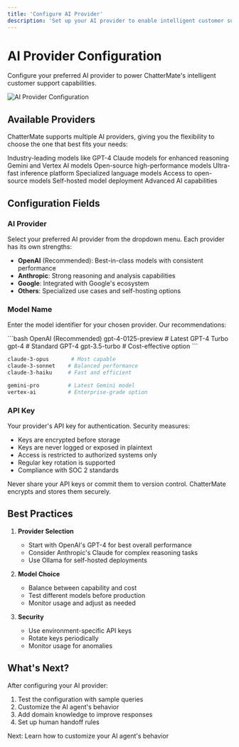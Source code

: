 ```yaml
---
title: 'Configure AI Provider'
description: 'Set up your AI provider to enable intelligent customer support'
---
```


# AI Provider Configuration

Configure your preferred AI provider to power ChatterMate's intelligent customer support capabilities.

<Frame>
  <img src="/images/ai-configuration.png" alt="AI Provider Configuration" />
</Frame>

## Available Providers

ChatterMate supports multiple AI providers, giving you the flexibility to choose the one that best fits your needs:

<CardGroup cols={3}>
  <Card title="OpenAI" icon="robot-astromech">
    Industry-leading models like GPT-4
  </Card>
  <Card title="Anthropic" icon="brain-circuit">
    Claude models for enhanced reasoning
  </Card>
  <Card title="Google" icon="cloud">
    Gemini and Vertex AI models
  </Card>
  <Card title="Mistral" icon="wind">
    Open-source high-performance models
  </Card>
  <Card title="Groq" icon="bolt-lightning">
    Ultra-fast inference platform
  </Card>
  <Card title="DeepSeek" icon="microchip">
    Specialized language models
  </Card>
  <Card title="HuggingFace" icon="code-branch">
    Access to open-source models
  </Card>
  <Card title="Ollama" icon="server">
    Self-hosted model deployment
  </Card>
  <Card title="xAI" icon="gear-complex">
    Advanced AI capabilities
  </Card>
</CardGroup>

## Configuration Fields

### AI Provider
Select your preferred AI provider from the dropdown menu. Each provider has its own strengths:
- **OpenAI** (Recommended): Best-in-class models with consistent performance
- **Anthropic**: Strong reasoning and analysis capabilities
- **Google**: Integrated with Google's ecosystem
- **Others**: Specialized use cases and self-hosting options

### Model Name
Enter the model identifier for your chosen provider. Our recommendations:

<CodeGroup>
```bash OpenAI (Recommended)
gpt-4-0125-preview  # Latest GPT-4 Turbo
gpt-4               # Standard GPT-4
gpt-3.5-turbo      # Cost-effective option
```

```bash Anthropic
claude-3-opus       # Most capable
claude-3-sonnet    # Balanced performance
claude-3-haiku     # Fast and efficient
```

```bash Google
gemini-pro         # Latest Gemini model
vertex-ai          # Enterprise-grade option
```
</CodeGroup>

### API Key
Your provider's API key for authentication. Security measures:
- Keys are encrypted before storage
- Keys are never logged or exposed in plaintext
- Access is restricted to authorized systems only
- Regular key rotation is supported
- Compliance with SOC 2 standards

<Note>
  Never share your API keys or commit them to version control. ChatterMate encrypts and stores them securely.
</Note>

## Best Practices

1. **Provider Selection**
   - Start with OpenAI's GPT-4 for best overall performance
   - Consider Anthropic's Claude for complex reasoning tasks
   - Use Ollama for self-hosted deployments

2. **Model Choice**
   - Balance between capability and cost
   - Test different models before production
   - Monitor usage and adjust as needed

3. **Security**
   - Use environment-specific API keys
   - Rotate keys periodically
   - Monitor usage for anomalies

## What's Next?

After configuring your AI provider:

1. Test the configuration with sample queries
2. Customize the AI agent's behavior
3. Add domain knowledge to improve responses
4. Set up human handoff rules

<Card title="Customize AI Agent" icon="wand-magic-sparkles" href="/features/ai-customization">
  Next: Learn how to customize your AI agent's behavior
</Card> 